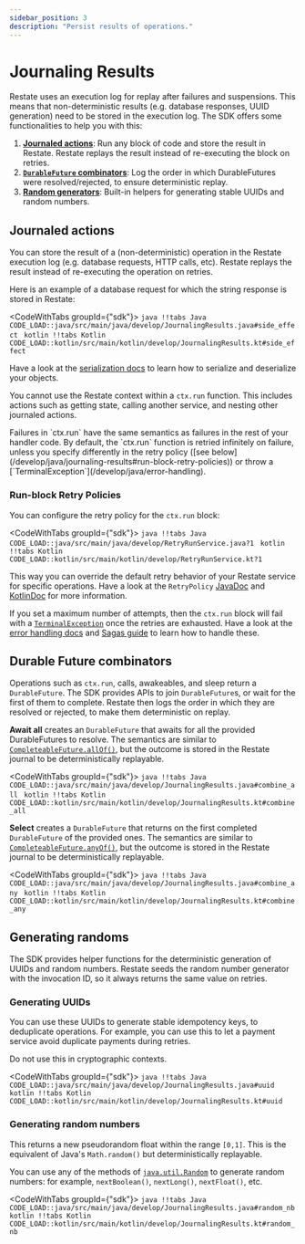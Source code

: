 ```yaml
---
sidebar_position: 3
description: "Persist results of operations."
---
```



# Journaling Results

Restate uses an execution log for replay after failures and suspensions.
This means that non-deterministic results (e.g. database responses, UUID generation) need to be stored in the execution log.
The SDK offers some functionalities to help you with this:
1. **[Journaled actions](/develop/java/journaling-results#journaled-actions)**: Run any block of code and store the result in Restate. Restate replays the result instead of re-executing the block on retries.
2. **[`DurableFuture` combinators](/develop/java/journaling-results#durableFuture-combinators)**: Log the order in which DurableFutures were resolved/rejected, to ensure deterministic replay.
3. **[Random generators](/develop/java/journaling-results#generating-randoms)**: Built-in helpers for generating stable UUIDs and random numbers.


## Journaled actions
You can store the result of a (non-deterministic) operation in the Restate execution log (e.g. database requests, HTTP calls, etc).
Restate replays the result instead of re-executing the operation on retries.

Here is an example of a database request for which the string response is stored in Restate:

<CodeWithTabs groupId={"sdk"}>
    ```java !!tabs Java
    CODE_LOAD::java/src/main/java/develop/JournalingResults.java#side_effect
    ```
    ```kotlin !!tabs Kotlin
    CODE_LOAD::kotlin/src/main/kotlin/develop/JournalingResults.kt#side_effect
    ```
</CodeWithTabs>

Have a look at the [serialization docs](/develop/java/serialization) to learn how to serialize and deserialize your objects.

You cannot use the Restate context within a `ctx.run` function.
This includes actions such as getting state, calling another service, and nesting other journaled actions.

<Admonition type="note" title="Failure semantics">
Failures in `ctx.run` have the same semantics as failures in the rest of your handler code.
By default, the `ctx.run` function is retried infinitely on failure, unless you specify differently in the retry policy ([see below](/develop/java/journaling-results#run-block-retry-policies)) or throw a [`TerminalException`](/develop/java/error-handling).
</Admonition>

### Run-block Retry Policies

You can configure the retry policy for the `ctx.run` block:

<CodeWithTabs groupId={"sdk"}>
    ```java !!tabs Java
    CODE_LOAD::java/src/main/java/develop/RetryRunService.java?1
    ```
    ```kotlin !!tabs Kotlin
    CODE_LOAD::kotlin/src/main/kotlin/develop/RetryRunService.kt?1
    ```
</CodeWithTabs>

This way you can override the default retry behavior of your Restate service for specific operations.
Have a look at the `RetryPolicy` [JavaDoc](https://docs.restate.dev/javadocs/dev/restate/sdk/common/RetryPolicy.html) and [KotlinDoc](https://docs.restate.dev/ktdocs/sdk-api-kotlin/dev.restate.sdk.kotlin/-retry-policy/index.html) for more information.

If you set a maximum number of attempts, then the `ctx.run` block will fail with a [`TerminalException`](/develop/java/error-handling) once the retries are exhausted.
Have a look at the [error handling docs](/develop/java/error-handling) and [Sagas guide](/guides/sagas) to learn how to handle these.

## Durable Future combinators

Operations such as `ctx.run`, calls, awakeables, and sleep return a `DurableFuture`.
The SDK provides APIs to join `DurableFuture`s, or wait for the first of them to complete.
Restate then logs the order in which they are resolved or rejected, to make them deterministic on replay.


**Await all** creates an `DurableFuture` that awaits for all the provided DurableFutures to resolve.
The semantics are similar to [`CompleteableFuture.allOf()`](https://docs.oracle.com/en/java/javase/17/docs/api/java.base/java/util/concurrent/CompletableFuture.html#allOf(java.util.concurrent.CompletableFuture...)), but the outcome is stored in the Restate journal to be deterministically replayable.

<CodeWithTabs groupId={"sdk"}>
    ```java !!tabs Java
    CODE_LOAD::java/src/main/java/develop/JournalingResults.java#combine_all
    ```
    ```kotlin !!tabs Kotlin
    CODE_LOAD::kotlin/src/main/kotlin/develop/JournalingResults.kt#combine_all
    ```
</CodeWithTabs>

**Select** creates a `DurableFuture` that returns on the first completed `DurableFuture` of the provided ones.
The semantics are similar to [`CompleteableFuture.anyOf()`](https://docs.oracle.com/en/java/javase/17/docs/api/java.base/java/util/concurrent/CompletableFuture.html#anyOf(java.util.concurrent.CompletableFuture...)), but the outcome is stored in the Restate journal to be deterministically replayable.

<CodeWithTabs groupId={"sdk"}>
    ```java !!tabs Java
    CODE_LOAD::java/src/main/java/develop/JournalingResults.java#combine_any
    ```
    ```kotlin !!tabs Kotlin
    CODE_LOAD::kotlin/src/main/kotlin/develop/JournalingResults.kt#combine_any
    ```
</CodeWithTabs>

## Generating randoms
The SDK provides helper functions for the deterministic generation of UUIDs and random numbers.
Restate seeds the random number generator with the invocation ID, so it always returns the same value on retries.


### Generating UUIDs

You can use these UUIDs to generate stable idempotency keys, to deduplicate operations. For example, you can use this to let a payment service avoid duplicate payments during retries.

Do not use this in cryptographic contexts.

<CodeWithTabs groupId={"sdk"}>
    ```java !!tabs Java
    CODE_LOAD::java/src/main/java/develop/JournalingResults.java#uuid
    ```
    ```kotlin !!tabs Kotlin
    CODE_LOAD::kotlin/src/main/kotlin/develop/JournalingResults.kt#uuid
    ```
</CodeWithTabs>

### Generating random numbers

This returns a new pseudorandom float within the range `[0,1]`.
This is the equivalent of Java's `Math.random()` but deterministically replayable.

You can use any of the methods of [`java.util.Random`](https://docs.oracle.com/en/java/javase/11/docs/api/java.base/java/util/Random.html) to generate random numbers: for example, `nextBoolean()`, `nextLong()`, `nextFloat()`, etc.

<CodeWithTabs groupId={"sdk"}>
    ```java !!tabs Java
    CODE_LOAD::java/src/main/java/develop/JournalingResults.java#random_nb
    ```
    ```kotlin !!tabs Kotlin
    CODE_LOAD::kotlin/src/main/kotlin/develop/JournalingResults.kt#random_nb
    ```
</CodeWithTabs>


